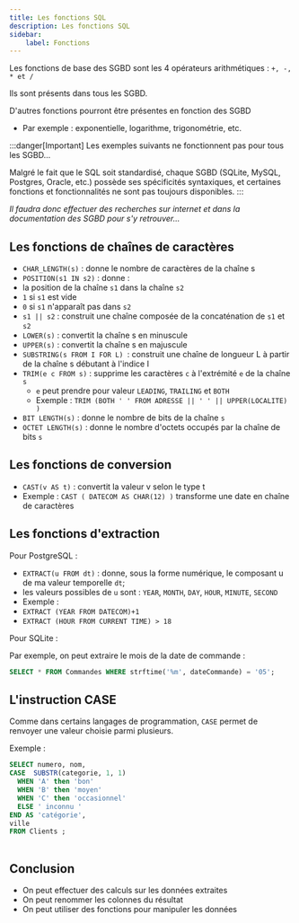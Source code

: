 ```yaml
---
title: Les fonctions SQL
description: Les fonctions SQL
sidebar:
    label: Fonctions
---
```



<Slide title="Les fonctions SQL">

Les fonctions de base des SGBD sont les 4 opérateurs arithmétiques : `+, -, * et /`

Ils sont présents dans tous les SGBD.

D'autres fonctions pourront être présentes en fonction des SGBD
* Par exemple : exponentielle, logarithme, trigonométrie, etc.

:::danger[Important]
Les exemples suivants ne fonctionnent pas pour tous les SGBD...

Malgré le fait que le SQL soit standardisé, chaque SGBD (SQLite, MySQL, Postgres, Oracle, etc.) possède ses spécificités syntaxiques, et certaines fonctions et fonctionnalités ne sont pas toujours disponibles.
:::

_Il faudra donc effectuer des recherches sur internet et dans la documentation des SGBD pour s'y retrouver..._

</Slide>
<Slide>

## Les fonctions de chaînes de caractères

* `CHAR_LENGTH(s)` : donne le nombre de caractères de la chaîne s
* `POSITION(s1 IN s2)` : donne :
 * la position de la chaîne `s1` dans la chaîne `s2`
 * `1` si `s1` est vide
 * `0` si `s1` n'apparaît pas dans `s2`
* `s1 || s2` : construit une chaîne composée de la concaténation de `s1` et `s2`
* `LOWER(s)` : convertit la chaîne s en minuscule
* `UPPER(s)` : convertit la chaîne s en majuscule
* `SUBSTRING(s FROM I FOR L) `: construit une chaîne de longueur L à partir de la chaîne s débutant à l'indice I
* `TRIM(e c FROM s)` : supprime les caractères `c` à l'extrémité `e` de la chaîne `s` 
  * `e` peut prendre pour valeur `LEADING`, `TRAILING` et `BOTH`
  * Exemple : `TRIM (BOTH ' ' FROM ADRESSE || ' ' || UPPER(LOCALITE) )`
* `BIT LENGTH(s)` : donne le nombre de bits de la chaîne `s`
* `OCTET LENGTH(s)` : donne le nombre d'octets occupés par la chaîne de bits `s`


</Slide>
<Slide>

## Les fonctions de conversion

* `CAST(v AS t)` : convertit la valeur v selon le type t
* Exemple : `CAST ( DATECOM AS CHAR(12) )` transforme une date en chaîne de caractères

</Slide>
<Slide>

## Les fonctions d'extraction

Pour PostgreSQL :

* `EXTRACT(u FROM dt)` : donne, sous la forme numérique, le composant u de ma valeur temporelle `dt`; 
* les valeurs possibles de `u` sont : `YEAR`, `MONTH`, `DAY`, `HOUR`, `MINUTE`, `SECOND`
* Exemple :
 * `EXTRACT (YEAR FROM DATECOM)+1`
 * `EXTRACT (HOUR FROM CURRENT TIME) > 18`

Pour SQLite : 

Par exemple, on peut extraire le mois de la date de commande :

```sql
SELECT * FROM Commandes WHERE strftime('%m', dateCommande) = '05';
```

<Table
  sqliteDB="public/sample/ecommerce/ecommerce-fr-erd-v2.sqlite"
  title="Commandes"
  query={`
SELECT * FROM Commandes WHERE strftime('%m', dateCommande) = '05';
`}
/>

</Slide>
<Slide>

## L'instruction CASE

Comme dans certains langages de programmation, `CASE` permet de renvoyer une valeur choisie parmi plusieurs.

Exemple :

```sql
SELECT numero, nom,
CASE  SUBSTR(categorie, 1, 1)
  WHEN 'A' then 'bon'
  WHEN 'B' then 'moyen'
  WHEN 'C' then 'occasionnel'
  ELSE ' inconnu '
END AS 'catégorie',
ville
FROM Clients ;
```

<Table
  sqliteDB="public/sample/ecommerce/ecommerce-fr-erd-v2.sqlite"
  title="Clients"
  query={`
SELECT numero, nom,
CASE  SUBSTR(categorie, 1, 1)
  WHEN 'A' then 'bon'
  WHEN 'B' then 'moyen'
  WHEN 'C' then 'occasionnel'
  ELSE ' inconnu '
END AS 'catégorie',
ville
FROM Clients ;
`}
/>

</Slide>
<Slide>

## Conclusion

* On peut effectuer des calculs sur les données extraites
* On peut renommer les colonnes du résultat
* On peut utiliser des fonctions pour manipuler les données

</Slide>
